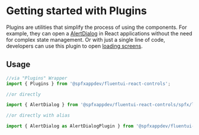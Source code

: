 
<Meta title="Plugins/Getting started with Plugins" />

# Getting started with Plugins


Plugins are utilities that simplify the process of using the components. For example, they can open a [AlertDialog](/?path=/docs/plugins-dialog--docs) in React applications without the need for complex state management. 
Or with just a single line of code, developers can use this plugin to open [loading screens](?path=/docs/plugins-loading--docs).

## Usage

```typescript
//via "Plugins" Wrapper
import { Plugins } from '@spfxappdev/fluentui-react-controls';

//or directly

import { AlertDialog } from '@spfxappdev/fluentui-react-controls/spfx/lib/controls/plugins';

//or directly with alias

import { AlertDialog as AlertDialogPlugin } from '@spfxappdev/fluentui-react-controls/spfx/lib/controls/plugins';
```